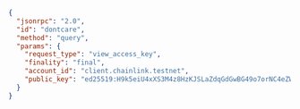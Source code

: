 ```json
{
  "jsonrpc": "2.0",
  "id": "dontcare",
  "method": "query",
  "params": {
    "request_type": "view_access_key",
    "finality": "final",
    "account_id": "client.chainlink.testnet",
    "public_key": "ed25519:H9k5eiU4xXS3M4z8HzKJSLaZdqGdGwBG49o7orNC4eZW"
  }
}
```
